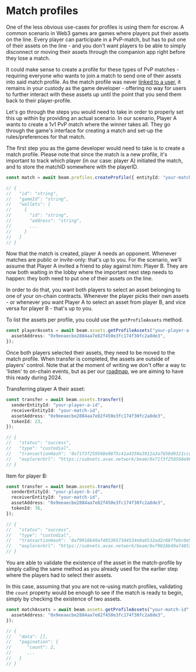 # Match profiles

One of the less obvious use-cases for profiles is using them for escrow. A common scenario in Web3 games are games where players put their assets on the line. Every player can participate in a PvP-match, but has to put one of their assets on the line - and you don't want players to be able to simply disconnect or moving their assets through the companion app right before they lose a match.

It could make sense to create a profile for these types of PvP matches - requiring everyone who wants to join a match to send one of their assets into said match profile. As the match profile was never [linked to a user](/service/profiles/users-and-profiles), it remains in your custody as the game developer - offering no way for users to further interact with these assets up until the point that you send them back to their player-profile.

Let's go through the steps you would need to take in order to properly set this up within by providing an actual scenario. In our scenario, Player A wants to create a 1v1 PvP match where the winner takes all. They go through the game's interface for creating a match and set-up the rules/preferences for that match.

The first step you as the game developer would need to take is to create a match profile. Please note that since the match is a new profile, it's important to track which player (in our case: player A) initiated the match, and to store the matchID somewhere with the playerID.

```typescript
const match = await beam.profiles.createProfile({ entityId: "your-match-id", chainId: 4337 });

// {
//   "id": "string",
//   "gameId": "string",
//   "wallets": [
//     {
//       "id": "string",
//       "address": "string",
//       ...
//     }
//   ]
// }
```

Now that the match is created, player A needs an opponent. Whenever matches are public or invite-only: that's up to you. For the scenario, we'll assume that Player A invited a friend to play against him: Player B. They are now both waiting in the lobby where the important next step needs to happen: they both need to put one of their assets on the line.

In order to do that, you want both players to select an asset belonging to one of your on-chain contracts. Whenever the player picks their own assets - or whenever you want Player A to select an asset from player B, and vice versa for player B - that's up to you.

To list the assets per profile, you could use the `getProfileAssets` method.

```typescript
const playerAssets = await beam.assets.getProfileAssets("your-player-a-id", {
  assetAddress: "0x9eeaecbe2884aa7e82f450e3fc174f30fc2a8de3",
});
```

Once both players selected their assets, they need to be moved to the match profile. When transfer is completed, the assets are outside of players' control. Note that at the moment of writing we don't offer a way to 'listen' to on-chain events, but as per our [roadmap](/service/roadmap), we are aiming to have this ready during 2024.

Transferring player A their asset:

```typescript
const transfer = await beam.assets.transfer({
  senderEntityId: "your-player-a-id",
  receiverEntityId: "your-match-id",
  assetAddress: "0x9eeaecbe2884aa7e82f450e3fc174f30fc2a8de3",
  tokenId: 23,
});

// {
//   "status": "success",
//   "type": "custodial",
//   "transactionHash": '0x71f3f259568e9875c41a4350a3912a3a7650d9321ccd1d57641241128b4e504f',
//   "explorerUrl": "https://subnets.avax.network/beam/0x71f3f259568e9875c41a4350a3912a3a7650d9321ccd1d57641241128b4e504f"
// }
```

Item for player B:

```typescript
const transfer = await beam.assets.transfer({
  senderEntityId: "your-player-b-id",
  receiverEntityId: "your-match-id",
  assetAddress: "0x9eeaecbe2884aa7e82f450e3fc174f30fc2a8de3",
  tokenId: 76,
});

// {
//   "status": "success",
//   "type": "custodial",
//   "transactionHash": '0xf9016b49af4853657344534e0a6532ad2c66ffebc0e5a3a3f766ed8644375532',
//   "explorerUrl": "https://subnets.avax.network/beam/0xf9016b49af4853657344534e0a6532ad2c66ffebc0e5a3a3f766ed8644375532"
// }
```

You are able to validate the existence of the asset in the match-profile by simply calling the same method as you already used for the earlier step where the players had to select their assets.

In this case, assuming that you are not re-using match profiles, validating the `count` property would be enough to see if the match is ready to begin, simply by checking the existence of two assets.

```typescript
const matchAssets = await beam.assets.getProfileAssets("your-match-id", {
  assetAddress: "0x9eeaecbe2884aa7e82f450e3fc174f30fc2a8de3",
});

// {
//   "data": [],
//   "pagination": {
//      "count": 2,
//      ...
//   }
// }
```
